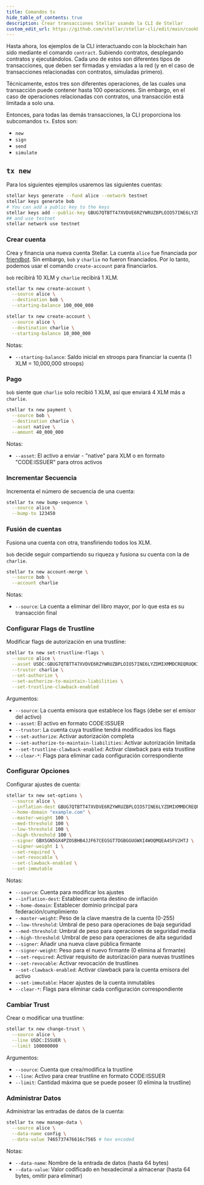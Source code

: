```yaml
---
title: Comandos tx
hide_table_of_contents: true
description: Crear transacciones Stellar usando la CLI de Stellar
custom_edit_url: https://github.com/stellar/stellar-cli/edit/main/cookbook/tx-new.mdx
---
```


Hasta ahora, los ejemplos de la CLI interactuando con la blockchain han sido mediante el comando `contract`. Subiendo contratos, desplegando contratos y ejecutándolos. Cada uno de estos son diferentes tipos de transacciones, que deben ser firmadas y enviadas a la red (y en el caso de transacciones relacionadas con contratos, simuladas primero).

Técnicamente, estos tres son diferentes operaciones, de las cuales una transacción puede contener hasta 100 operaciones. Sin embargo, en el caso de operaciones relacionadas con contratos, una transacción está limitada a solo una.

Entonces, para todas las demás transacciones, la CLI proporciona los subcomandos `tx`. Estos son:

- `new`
- `sign`
- `send`
- `simulate`

## `tx new`

Para los siguientes ejemplos usaremos las siguientes cuentas:

```sh
stellar keys generate --fund alice --network testnet
stellar keys generate bob
# You can add a public key to the keys
stellar keys add --public-key GBUG7QTBTT47XVDVE6RZYWRUZBPLOIO57INE6LYZDMIXMMDCREQRUQKI charlie
## and use testnet
stellar network use testnet
```

### Crear cuenta

Crea y financia una nueva cuenta Stellar. La cuenta `alice` fue financiada por [friendbot](https://developers.stellar.org/docs/learn/fundamentals/networks#friendbot). Sin embargo, `bob` y `charlie` no fueron financiados. Por lo tanto, podemos usar el comando `create-account` para financiarlos.

`bob` recibirá 10 XLM y `charlie` recibirá 1 XLM.

```sh
stellar tx new create-account \
  --source alice \
  --destination bob \
  --starting-balance 100_000_000

stellar tx new create-account \
  --source alice \
  --destination charlie \
  --starting-balance 10_000_000
```

Notas:

- `--starting-balance`: Saldo inicial en stroops para financiar la cuenta (1 XLM = 10,000,000 stroops)

### Pago

`bob` siente que `charlie` solo recibió 1 XLM, así que enviará 4 XLM más a `charlie`.

```sh
stellar tx new payment \
  --source bob \
  --destination charlie \
  --asset native \
  --amount 40_000_000
```

Notas:

- `--asset`: El activo a enviar - "native" para XLM o en formato "CODE:ISSUER" para otros activos

### Incrementar Secuencia

Incrementa el número de secuencia de una cuenta:

```sh
stellar tx new bump-sequence \
  --source alice \
  --bump-to 123450
```

### Fusión de cuentas

Fusiona una cuenta con otra, transfiriendo todos los XLM.

`bob` decide seguir compartiendo su riqueza y fusiona su cuenta con la de `charlie`.

```sh
stellar tx new account-merge \
  --source bob \
  --account charlie
```

Notas:

- `--source`: La cuenta a eliminar del libro mayor, por lo que esta es su transacción final

### Configurar Flags de Trustline

Modificar flags de autorización en una trustline:

```sh
stellar tx new set-trustline-flags \
  --source alice \
  --asset USDC:GBUG7QTBTT47XVDVE6RZYWRUZBPLOIO57INE6LYZDMIXMMDCREQRUQKI \
  --trustor charlie \
  --set-authorize \
  --set-authorize-to-maintain-liabilities \
  --set-trustline-clawback-enabled
```

Argumentos:

- `--source`: La cuenta emisora que establece los flags (debe ser el emisor del activo)
- `--asset`: El activo en formato CODE:ISSUER
- `--trustor`: La cuenta cuya trustline tendrá modificados los flags
- `--set-authorize`: Activar autorización completa
- `--set-authorize-to-maintain-liabilities`: Activar autorización limitada
- `--set-trustline-clawback-enabled`: Activar clawback para esta trustline
- `--clear-*`: Flags para eliminar cada configuración correspondiente

### Configurar Opciones

Configurar ajustes de cuenta:

```sh
stellar tx new set-options \
  --source alice \
  --inflation-dest GBUG7QTBTT47XVDVE6RZYWRUZBPLOIO57INE6LYZDMIXMMDCREQRUQKI \
  --home-domain "example.com" \
  --master-weight 100 \
  --med-threshold 100 \
  --low-threshold 100 \
  --high-threshold 100 \
  --signer GBXSGN5GX4PZOSBHB4JJF67CEGSGT7DGBGGUGWXI4WOQMQEA4SFV2HTJ \
  --signer-weight 1 \
  --set-required \
  --set-revocable \
  --set-clawback-enabled \
  --set-immutable
```

Notas:

- `--source`: Cuenta para modificar los ajustes
- `--inflation-dest`: Establecer cuenta destino de inflación
- `--home-domain`: Establecer dominio principal para federación/cumplimiento
- `--master-weight`: Peso de la clave maestra de la cuenta (0-255)
- `--low-threshold`: Umbral de peso para operaciones de baja seguridad
- `--med-threshold`: Umbral de peso para operaciones de seguridad media
- `--high-threshold`: Umbral de peso para operaciones de alta seguridad
- `--signer`: Añadir una nueva clave pública firmante
- `--signer-weight`: Peso para el nuevo firmante (0 elimina al firmante)
- `--set-required`: Activar requisito de autorización para nuevas trustlines
- `--set-revocable`: Activar revocación de trustlines
- `--set-clawback-enabled`: Activar clawback para la cuenta emisora del activo
- `--set-immutable`: Hacer ajustes de la cuenta inmutables
- `--clear-*`: Flags para eliminar cada configuración correspondiente

### Cambiar Trust

Crear o modificar una trustline:

```sh
stellar tx new change-trust \
  --source alice \
  --line USDC:ISSUER \
  --limit 100000000
```

Argumentos:

- `--source`: Cuenta que crea/modifica la trustline
- `--line`: Activo para crear trustline en formato CODE:ISSUER
- `--limit`: Cantidad máxima que se puede poseer (0 elimina la trustline)

### Administrar Datos

Administrar las entradas de datos de la cuenta:

```sh
stellar tx new manage-data \
  --source alice \
  --data-name config \
  --data-value 7465737476616c7565 # hex encoded
```

Notas:

- `--data-name`: Nombre de la entrada de datos (hasta 64 bytes)
- `--data-value`: Valor codificado en hexadecimal a almacenar (hasta 64 bytes, omitir para eliminar)

```

```
